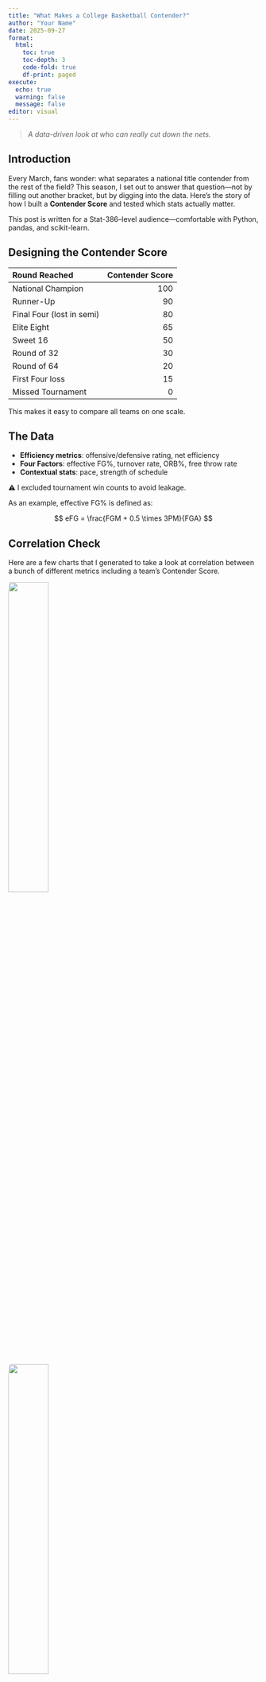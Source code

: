 ```yaml
---
title: "What Makes a College Basketball Contender?"
author: "Your Name"
date: 2025-09-27
format:
  html:
    toc: true
    toc-depth: 3
    code-fold: true
    df-print: paged
execute:
  echo: true
  warning: false
  message: false
editor: visual
---
```


> *A data-driven look at who can really cut down the nets.*

## Introduction

Every March, fans wonder: what separates a national title contender from the rest of the field? This season, I set out to answer that question—not by filling out another bracket, but by digging into the data. Here’s the story of how I built a **Contender Score** and tested which stats actually matter.

::: callout-note
This post is written for a Stat-386–level audience—comfortable with Python, pandas, and scikit-learn.
:::

## Designing the Contender Score

| Round Reached            | Contender Score |
|:-------------------------|----------------:|
| National Champion         | 100             |
| Runner-Up                 | 90              |
| Final Four (lost in semi) | 80              |
| Elite Eight               | 65              |
| Sweet 16                  | 50              |
| Round of 32               | 30              |
| Round of 64               | 20              |
| First Four loss           | 15              |
| Missed Tournament         | 0               |

This makes it easy to compare all teams on one scale.

## The Data

- **Efficiency metrics**: offensive/defensive rating, net efficiency  
- **Four Factors**: effective FG%, turnover rate, ORB%, free throw rate  
- **Contextual stats**: pace, strength of schedule  

⚠️ I excluded tournament win counts to avoid leakage.

As an example, effective FG% is defined as:

$$ eFG = \frac{FGM + 0.5 \times 3PM}{FGA} $$

## Correlation Check

Here are a few charts that I generated to take a look at correlation between a bunch of different metrics including a team's Contender Score.

![](/resources/heatmap.png){width=40% style="border-radius: 2%"}

![](/resources/bar_chart_corr.png){width=40% style="border-radius: 2%"}

Findings:
- Net efficiency: strongest positive correlation  
- Opponent eFG% allowed: huge driver  
- Turnover %: negative impact  
- Pace: little effect  

## Regression Models

```python
from sklearn.model_selection import train_test_split
from sklearn.linear_model import ElasticNet
from sklearn.ensemble import RandomForestRegressor
from sklearn.metrics import r2_score, mean_absolute_error

X = combined.drop(columns=["team_name","year","contender_score"])
y = combined["contender_score"]

X_train, X_test, y_train, y_test = train_test_split(X, y, test_size=0.2, random_state=42)

elastic = ElasticNet(alpha=0.1, l1_ratio=0.5, random_state=42)
elastic.fit(X_train, y_train)
print("ElasticNet R²:", r2_score(y_test, elastic.predict(X_test)))

rf = RandomForestRegressor(n_estimators=500, random_state=42)
rf.fit(X_train, y_train)
print("RandomForest R²:", r2_score(y_test, rf.predict(X_test)))
```

Results:  
- ElasticNet → R² ≈ 0.56, MAE ≈ 7.3  
- RandomForest → R² ≈ 0.81, MAE ≈ 3.6  

## Feature Importances

```python
import pandas as pd

importances = pd.Series(rf.feature_importances_, index=X.columns).sort_values(ascending=False)
importances.head(10).plot(kind="barh")
plt.title("Top 10 Features by Importance")
plt.show()
```

| Feature                                       | Importance |
| --------------------------------------------- | ---------: |
| `net_rating_adjusted`                         |   0.444064 |
| `simple_rating_system`                        |   0.190065 |
| `road_win_percentage`                         |   0.046014 |
| `home_win_percentage`                         |   0.042977 |
| `opponent_three_point_percentage`             |   0.013307 |
| `three_point_percentage`                      |   0.011756 |
| `margin_of_victory`                           |   0.010719 |
| `opponent_free_throw_percentage`              |   0.010045 |
| `opponent_steal_percentage`                   |   0.009718 |
| `opponent_block_percentage`                   |   0.009532 |
| `assist_percentage`                           |   0.009376 |
| `strength_of_schedule`                        |   0.009060 |
| `steal_percentage`                            |   0.008573 |
| `opponent_free_throws_per_field_goal_attempt` |   0.008229 |
| `opponent_assist_percentage`                  |   0.008150 |


What stands out:  
 - Adjusted Net Rating (0.44) dominates — no surprise, as it combines offensive and defensive efficiency into a single margin measure.  
 - Simple Rating System (0.19) comes in strong as well, reinforcing that overall team strength is a core predictor.  
 - Home and Road Win Percentages (0.04–0.05) show up prominently. These can be leaky if they include NCAA tournament games, but they also capture consistency across different environments.  
 - Shooting percentages matter: both a team’s own 3PT% and their opponent’s 3PT% make the list, underscoring how much the perimeter game swings outcomes in March.  
 - Margin of Victory, Free Throw %, and Turnovers (via steal/block/assist rates) add smaller but still notable contributions. These capture execution and discipline.  
 - Strength of Schedule appears lower down, but still matters — elite teams tend to prove it against tough competition.   

## Takeaways

 - **Efficiency rules**: Adjusted Net Rating and SRS dominated the model, confirming that broad measures of overall strength drive contender status.
 - **Consistency counts**: Home and road win percentages mattered more than expected, highlighting that playing well in any environment is a marker of strong teams (with the caveat of possible leakage).
 - **Shooting swings games**: Both a team’s 3PT% and their opponent’s 3PT% landed in the top features — perimeter play is decisive in March.
 - **Margins matter**: Stats like margin of victory, free throw %, and assist/turnover-related measures added smaller but real contributions, reflecting execution and discipline.
 - **Schedule still matters**: Strength of Schedule showed up, reminding us that teams tested by tough competition are more likely to hold up in the tournament.

## Wrapping Up

The Random Forest model can predict contender_scores within about 3–4 points. Of course, there will always be outliers (like 2014 UConn), but the profile of a real contender is clear.